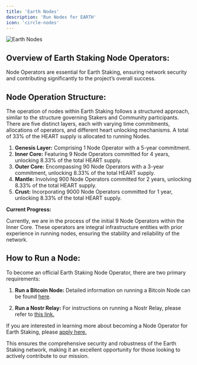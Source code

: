 ```yaml
---
title: 'Earth Nodes'
description: 'Run Nodes for EARTH'
icon: 'circle-nodes'
---
```

<img
  src="https://i.imgur.com/RJYXgkV.png"
  alt="Earth Nodes"
/>
## Overview of Earth Staking Node Operators:

Node Operators are essential for Earth Staking, ensuring network security and contributing significantly to the project’s overall success.

## Node Operation Structure:

The operation of nodes within Earth Staking follows a structured approach, similar to the structure governing Stakers and Community participants. There are five distinct layers, each with varying time commitments, allocations of operators, and different heart unlocking mechanisms. A total of 33% of the HEART supply is allocated to running Nodes.

1. **Genesis Layer:** Comprising 1 Node Operator with a 5-year commitment.
2. **Inner Core:** Featuring 9 Node Operators committed for 4 years, unlocking 8.33% of the total HEART supply.
3. **Outer Core:** Encompassing 90 Node Operators with a 3-year commitment, unlocking 8.33% of the total  HEART supply.
4. **Mantle:** Involving 900 Node Operators committed for 2 years, unlocking 8.33% of the total  HEART supply.
5. **Crust:** Incorporating 9000 Node Operators committed for 1 year, unlocking 8.33% of the total  HEART supply.

**Current Progress:**

Currently, we are in the process of the initial 9 Node Operators within the Inner Core. These operators are integral infrastructure entities with prior experience in running nodes, ensuring the stability and reliability of the network.

## How to Run a Node:
To become an official Earth Staking Node Operator, there are two primary requirements:

1. **Run a Bitcoin Node:** Detailed information on running a Bitcoin Node can be found [here](https://bitcoin.org/en/full-node).

2. **Run a Nostr Relay:** For instructions on running a Nostr Relay, please refer to [this link.](https://usenostr.org/relay)

If you are interested in learning more about becoming a Node Operator for Earth Staking, please [apply here.](https://earthstaking.typeform.com/to/bM6iXb4c)

This ensures the comprehensive security and robustness of the Earth Staking network, making it an excellent opportunity for those looking to actively contribute to our mission.
